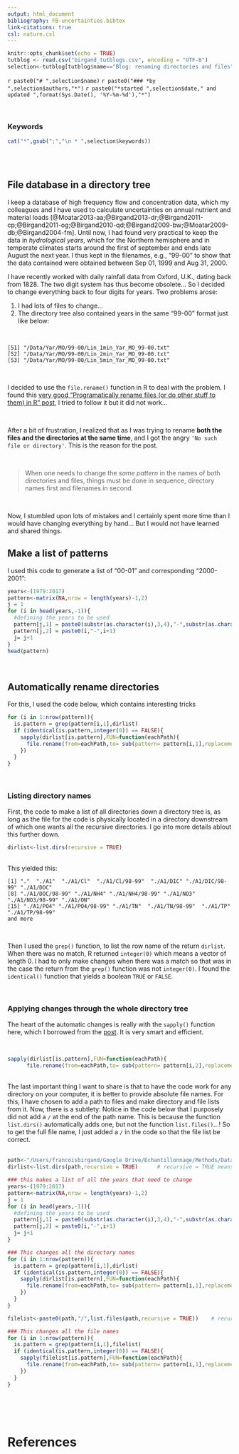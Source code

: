 ```yaml
---
output: html_document
bibliography: FB-uncertainties.bibtex
link-citations: true
csl: nature.csl
---
```


```r
knitr::opts_chunk$set(echo = TRUE)
tutblog <- read.csv("birgand_tutblogs.csv", encoding = "UTF-8")
selection<-tutblog[tutblog$name=="Blog: renaming directories and files",]
```
`r paste0("# ",selection$name)`
`r paste0("### *by ",selection$authors,"*")`
`r paste0("*started ",selection$date," and updated ",format(Sys.Date(), '%Y-%m-%d'),"*")`

<br/>

### Keywords
```r
cat("*",gsub(";","\n * ",selection$keywords))
```

<br/><br/>

## File database in a directory tree

I keep a database of high frequency flow and concentration data, which my colleagues and I have used to calculate uncertainties on annual nutrient and material loads [@Moatar2013-aa;@Birgand2013-dr;@Birgand2011-cp;@Birgand2011-og;@Birgand2010-qd;@Birgand2009-bw;@Moatar2009-db;@Birgand2004-fm]. Until now, I had found very practical to keep the data in *hydrological years*, which for the Northern hemisphere and in temperate climates starts around the first of september and ends late August the next year. I thus kept in the filenames, e.g., "99-00" to show that the data contained were obtained between Sep 01, 1999 and Aug 31, 2000.  

I have recently worked with daily rainfall data from Oxford, U.K., dating back from 1828. The two digit system has thus become obsolete... So I decided to change everything back to four digits for years. Two problems arose: 

1. I had lots of files to change...
2. The directory tree also contained years in the same "99-00" format just like below:

<br/>

```
[51] "/Data/Yar/MO/99-00/Lin_1min_Yar_MO_99-00.txt"                        
[52] "/Data/Yar/MO/99-00/Lin_2min_Yar_MO_99-00.txt"                        
[53] "/Data/Yar/MO/99-00/Lin_5min_Yar_MO_99-00.txt" 
```

<br/>

I decided to use the `file.rename()` function in R to deal with the problem. I found this [very good "Programatically rename files (or do other stuff to them) in R" post](https://www.r-bloggers.com/programatically-rename-files-or-do-other-stuff-to-them-in-r/), I tried to follow it but it did not work...  

<br/>

After a bit of frustration, I realized that as I was trying to rename **both the files and the directories at the same time**, and I got the angry `'No such file or directory'`. This is the reason for the post.   

<br/>

> When one needs to change the *same pattern* in the names of both directories and files, things must be done in sequence, directory names first and filenames in second.

<br/>

Now, I stumbled upon lots of mistakes and I certainly spent more time than I would have changing everything by hand... But I would not have learned and shared things.
<br/>

## Make a list of patterns

I used this code to generate a list of "00-01" and corresponding "2000-2001":

```r
years<-(1979:2017)
pattern<-matrix(NA,nrow = length(years)-1,2)
j = 1
for (i in head(years,-1)){
  #defining the years to be used
  pattern[j,1] = paste0(substr(as.character(i),3,4),"-",substr(as.character(i+1),3,4))
  pattern[j,2] = paste0(i,"-",i+1)
  j= j+1
}
head(pattern)
```
<br/>

## Automatically rename directories

For this, I used the code below, which contains interesting tricks
<br/>
```r
for (i in 1:nrow(pattern)){
  is.pattern = grep(pattern[i,1],dirlist)
  if (identical(is.pattern,integer(0)) == FALSE){
    sapply(dirlist[is.pattern],FUN=function(eachPath){ 
      file.rename(from=eachPath,to= sub(pattern= pattern[i,1],replacement = pattern[i,2],eachPath))
    })
  }
}
```

<br/>

### Listing directory names
First, the code to make a list of all directories down a directory tree is, as long as the file for the code is physically located in a directory downstream of which one wants all the recursive directories. I go into more details ablout this further down.

```r
dirlist<-list.dirs(recursive = TRUE)
```
<br/>
This yielded this:
```
[1] "."  "./A1"  "./A1/Cl"  "./A1/Cl/98-99"  "./A1/DIC" "./A1/DIC/98-99" "./A1/DOC"      
[8] "./A1/DOC/98-99" "./A1/NH4" "./A1/NH4/98-99" "./A1/NO3" "./A1/NO3/98-99" "./A1/ON"        
[15] "./A1/PO4" "./A1/PO4/98-99" "./A1/TN"  "./A1/TN/98-99"  "./A1/TP"  "./A1/TP/98-99" 
and more
```
<br/>

Then I used the `grep()` function, to list the row name of the return `dirlist`. When there was no match, R returned  `integer(0)` which means a vector of length 0. I had to only make changes when there was a match so that was in the case the return from the `grep()` function was not `integer(0)`. I found the `identical()` function that yields a boolean `TRUE` or `FALSE`.

<br/>

### Applying changes through the whole directory tree

The heart of the automatic changes is really with the `sapply()` function here, which I borrowed from the [post](https://www.r-bloggers.com/programatically-rename-files-or-do-other-stuff-to-them-in-r/). It is very smart and efficient.

<br/>
```r
sapply(dirlist[is.pattern],FUN=function(eachPath){ 
      file.rename(from=eachPath,to= sub(pattern= pattern[i,2],replacement = pattern[i,1],eachPath))
```

<br/>
The last important thing I want to share is that to have the code work for any directory on your computer, it is better to provide absolute file names.  For this, I have chosen to add a path to files and make directory and file lists from it.  Now, there is a subtlety: Notice in the code below that I purposely did not add a `/` at the end of the path name. This is because the function `list.dirs()` automatically adds one, but not the function `list.files()`...! So to get the full file name, I just added a `/` in the code so that the file list be correct.  
<br/>

```r
path<-"/Users/francoisbirgand/Google Drive/Echantillonnage/Methods/Data"
dirlist<-list.dirs(path,recursive = TRUE)      # recursive = TRUE means that all dir in the tree will appear

### this makes a list of all the years that need to change
years<-(1979:2017)
pattern<-matrix(NA,nrow = length(years)-1,2)
j = 1
for (i in head(years,-1)){
  #defining the years to be used
  pattern[j,1] = paste0(substr(as.character(i),3,4),"-",substr(as.character(i+1),3,4))
  pattern[j,2] = paste0(i,"-",i+1)
  j= j+1
}

### This changes all the directory names
for (i in 1:nrow(pattern)){
  is.pattern = grep(pattern[i,1],dirlist)
  if (identical(is.pattern,integer(0)) == FALSE){
    sapply(dirlist[is.pattern],FUN=function(eachPath){ 
      file.rename(from=eachPath,to= sub(pattern= pattern[i,1],replacement = pattern[i,2],eachPath))
    })
  }
}

filelist<-paste0(path,"/",list.files(path,recursive = TRUE))    # recursive = TRUE means that all files in the tree will appear

### This changes all the file names
for (i in 1:nrow(pattern)){
  is.pattern = grep(pattern[i,1],filelist)
  if (identical(is.pattern,integer(0)) == FALSE){
    sapply(filelist[is.pattern],FUN=function(eachPath){ 
      file.rename(from=eachPath,to= sub(pattern= pattern[i,1],replacement = pattern[i,2],eachPath))
    })
  }
}
```
<br/><br/><br/>

# References